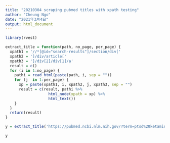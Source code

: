 ```yaml
---
title: "20210304 scraping pubmed titles with xpath testing"
author: "Cheung Ngo"
date: "2021年3月4日"
output: html_document
---
```


```r
library(rvest)
```

```r
extract_title = function(path, no_page, per_page) {
  xpath1 = '//*[@id="search-results"]/section/div['
  xpath2 = ']/div/article['
  xpath3 = ']/div[2]/div[1]/a'
  result = c()
  for (i in 1:no_page) {
    pathi = read_html(paste(path, i, sep = ""))
    for (j  in 1:per_page) {
      xp = paste(xpath1, i, xpath2, j, xpath3, sep = "")
      result = c(result, pathi %>%
                   html_node(xpath = xp) %>% 
                   html_text())
    }
  }
  return(result)
}
```

```r

y = extract_title('https://pubmed.ncbi.nlm.nih.gov/?term=ptsd%20ketamine&size=200&page=', 2, 200)

y
```

